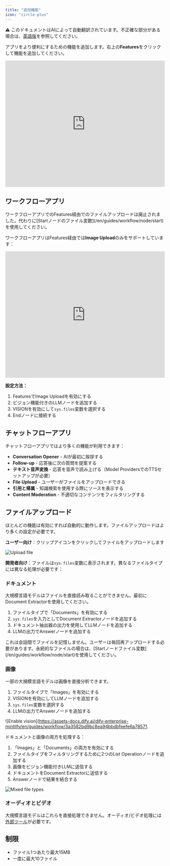 ```yaml
---
title: "追加機能"
icon: "circle-plus"
---
```


<Note> ⚠️ このドキュメントはAIによって自動翻訳されています。不正確な部分がある場合は、[英語版](/en/documentation/pages/build/additional-features)を参照してください。</Note>


アプリをより便利にするための機能を追加します。右上の**Features**をクリックして機能を追加してください。

<iframe
  src="https://www.motionshot.app/walkthrough/6773d34ad27e58127b913945/embed?fullscreen=1&hideAsSteps=1&hideCopy=1&hideDownload=1&hideSteps=1"
  width="100%"
  height="400px"
  frameborder="0"
  allowfullscreen
></iframe>

## ワークフローアプリ

<Info>
  ワークフローアプリでのFeatures経由でのファイルアップロードは廃止されました。代わりに[Startノードのファイル変数](/en/guides/workflow/node/start)を使用してください。
</Info>

ワークフローアプリはFeatures経由では**Image Upload**のみをサポートしています：

<iframe
  src="https://www.motionshot.app/walkthrough/6773d3d86a0c3ed534f24da9/embed?fullscreen=1&hideAsSteps=1&hideCopy=1&hideDownload=1&hideSteps=1"
  width="100%"
  height="400px"
  frameborder="0"
  allowfullscreen
></iframe>

**設定方法：**
1. FeaturesでImage Uploadを有効にする
2. ビジョン機能付きのLLMノードを追加する
3. VISIONを有効にして`sys.files`変数を選択する
4. Endノードに接続する

## チャットフローアプリ

チャットフローアプリではより多くの機能が利用できます：

- **Conversation Opener** - AIが最初に挨拶する
- **Follow-up** - 応答後に次の質問を提案する
- **テキスト音声変換** - 応答を音声で読み上げる（Model ProvidersでのTTSセットアップが必要）
- **File Upload** - ユーザーがファイルをアップロードできる
- **引用と帰属** - 知識検索を使用する際にソースを表示する
- **Content Moderation** - 不適切なコンテンツをフィルタリングする

## ファイルアップロード

ほとんどの機能は有効にすれば自動的に動作します。ファイルアップロードはより多くの設定が必要です。

**ユーザー向け**：クリップアイコンをクリックしてファイルをアップロードします

![Upload file](https://assets-docs.dify.ai/dify-enterprise-mintlify/en/guides/workflow/b18af11da3f339c496193d9732906849.png)

**開発者向け**：ファイルは`sys.files`変数に表示されます。異なるファイルタイプには異なる処理が必要です：

### ドキュメント

大規模言語モデルはファイルを直接読み取ることができません。最初にDocument Extractorを使用してください。

1. ファイルタイプで「Documents」を有効にする
2. `sys.files`を入力としてDocument Extractorノードを追加する
3. ドキュメント抽出器の出力を使用してLLMノードを追加する
4. LLMの出力でAnswerノードを追加する

<Warning>
  これは会話間でファイルを記憶しません。ユーザーは毎回再アップロードする必要があります。永続的なファイルの場合は、[Startノードファイル変数](/en/guides/workflow/node/start)を使用してください。
</Warning>

### 画像

一部の大規模言語モデルは画像を直接分析できます。

1. ファイルタイプで「Images」を有効にする
2. VISIONを有効にしてLLMノードを追加する
3. `sys.files`変数を選択する
4. LLMの出力でAnswerノードを追加する

![Enable vision](https://assets-docs.dify.ai/dify-enterprise-mintlify/en/guides/workflow/3a3582bd9bc8ea94bbdbfeefe6a78571.

ドキュメントと画像の両方を処理する：

1. 「Images」と「Documents」の両方を有効にする
2. ファイルタイプをフィルタリングするために2つのList Operationノードを追加する
3. 画像をビジョン機能付きLLMに送信する
4. ドキュメントをDocument Extractorに送信する
5. Answerノードで結果を結合する

![Mixed file types](https://assets-docs.dify.ai/dify-enterprise-mintlify/en/guides/workflow/66471e8e67b2ede0c94bfa1cffeab834.png)

### オーディオとビデオ

大規模言語モデルはこれらを直接処理できません。オーディオ/ビデオ処理には[外部ツール](/en/guides/extension/api-based-extension/external-data-tool)が必要です。

## 制限

- ファイル1つあたり最大15MB
- 一度に最大10ファイル